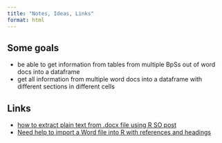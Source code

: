 ```yaml
---
title: "Notes, Ideas, Links"
format: html
---
```


## Some goals

* be able to get information from tables from multiple BpSs out of word docs into a dataframe
* get all information from multiple word docs into a dataframe with different sections in different cells


## Links

* [how to extract plain text from .docx file using R SO post](https://stackoverflow.com/questions/50439684/how-to-extract-plain-text-from-docx-file-using-r)
* [Need help to import a Word file into R with references and headings](https://stackoverflow.com/questions/63429736/need-help-to-import-a-word-file-into-r-with-references-and-headings)